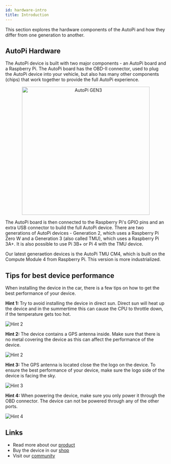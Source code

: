 ```yaml
---
id: hardware-intro
title: Introduction
---
```



This section explores the hardware components of the AutoPi and how they differ from one generation
to another.

## AutoPi Hardware
The AutoPi device is built with two major components - an AutoPi board and a Raspberry Pi. The 
AutoPi board has the OBD-II connector, used to plug the AutoPi device into your vehicle, but also
has many other components (chips) that work together to provide the full AutoPi experience.

<p align="center">
  <img src={useBaseUrl('/img/gen3device_narrow.png')} alt="AutoPi GEN3" width="400"/>
</p>

The AutoPi board is then connected to the Raspberry Pi's GPIO pins and an extra USB connector to
build the full AutoPi device. There are two generations of AutoPi devices - Generation 2, which uses
a Raspberry Pi Zero W and a Generation 3 (also called TMU), which uses a Raspberry Pi 3A+. It is
also possible to use Pi 3B+ or Pi 4 with the TMU device.

Our latest generaetion devices is the AutoPi TMU CM4, which is built on the Compute Module 4 from Raspberry Pi. This version is more industrialized. 

## Tips for best device performance

When installing the device in the car, there is a few tips on how to get the best performance of your device.

<SideBySide>
	<p>
		<strong>Hint 1: </strong>Try to avoid installing the device in direct sun. Direct sun will heat up the device and in the summertime this can cause the CPU to throttle down, if the temperature gets too hot. 
	</p>
	<img alt="Hint 2" src={require('@site/static/img/user-manual/usage_avoid_direct_sun.png').default}/>
</SideBySide>

<br/>

<SideBySide>
	<p>
		<strong>Hint 2: </strong>The device contains a GPS antenna inside. Make sure that there is no metal covering the device as this can affect the performance of the device. 
	</p>
	<img alt="Hint 2" src={require('@site/static/img/user-manual/usage_avoid_metal.png').default}/>
</SideBySide>

<br/>

<SideBySide>
	<p>
		<strong>Hint 3: </strong>The GPS antenna is located close the the logo on the device. To ensure the best performance of your device, make sure the logo side of the device is facing the sky.
	</p>
	<img alt="Hint 3" src={require('@site/static/img/user-manual/usage_gps_antenna_orientation.png').default}/>
</SideBySide>

<br/>

<SideBySide>
	<p>
		<strong>Hint 4: </strong>When powering the device, make sure you only power it through the OBD connector. The device can not be powered through any of the other ports.
	</p>
	<img alt="Hint 4" src={require('@site/static/img/user-manual/usage_how_to_power.png').default}/>
</SideBySide>

## Links

- Read more about our [product](https://autopi.io)
- Buy the device in our [shop](https://shop.autopi.io)
- Visit our [community](https://community.autopi.io)